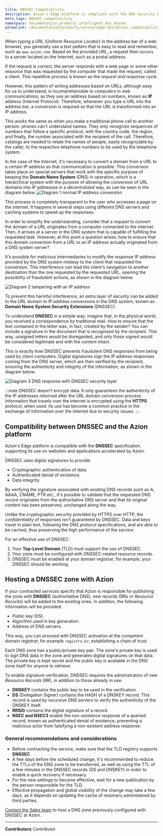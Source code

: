 ```yaml
---
title: DNSSEC Compatibility
description: Azion's Edge platform is compliant with the DNS Security Extensions (DNSSEC) specification supporting its use in Azion's accelerated sites and applications.
meta_tags: DNSSEC compatibility
namespace: documentation_products_intelligent_dns_dnssec
permalink: /documentation/products/secure/edge-dns/dnssec-compatibility/
---
```


When typing a URL (Uniform Resource Locator) in the address bar of a web browser, you generally use a text pattern that is easy to read and remember, such as `www.azion.com`. Based on the provided URL, a request then occurs to a server located on the Internet, such as a postal address.

If the request is correct, the server responds with a web page or some other resource that was requested by the computer that made the request, called a client. This repetitive process is known as the *request and response cycle*.

However, this pattern of writing addresses based on URLs, although easy for us to understand, is incomprehensible to computers in web communications, as they use an address based on numbers, known as **IP** address (Internet Protocol). Therefore, whenever you type a URL into the address bar, a conversion is required so that the URL is transformed into an IP address.

This works the same as when you make a traditional phone call to another person: phones can't understand names. They only recognize sequences of numbers that follow a specific protocol, with the country code, the region, and finally, the number associated with the recipient of the call. Therefore, catalogs are needed to relate the names of people, easily recognizable by the caller, to the respective telephone numbers to be used by the telephone system.

In the case of the Internet, it's necessary to convert a domain from a URL to a certain IP address so that communication is possible. This conversion takes place on special servers that work with the specific purpose of keeping the **Domain Name System** (DNS) in operation, which is a hierarchical system with the purpose of allowing the conversion of URL domains into IP addresses in a decentralized way, as can be seen in the diagram below.
![Diagram 1 normal IP address conversion](/assets/docs/images/uploads/DNSSEC_documentation_diagram1.png)

This process is completely transparent to the user who accesses a page on the internet. It happens in several steps using different DNS servers and caching systems to speed up the responses.

In order to simplify the understanding, consider that a request to convert the domain of a URL originates from a computer connected to the internet. Then, it arrives at a server in the DNS system that is capable of fulfilling the requested task. However, at this point a question arises: how to ensure that this domain conversion from a URL to an IP address actually originated from a DNS system server?

It's possible for malicious intermediaries to modify the response IP address provided by the DNS system midway to the client that requested the conversion. This interference can lead the client's navigation to another destination than the one requested by the requested URL, opening the possibility of fraudulent actions, as shown in the diagram below.

![Diagram 2 tampering with an IP address](/assets/docs/images/uploads/DNSSEC_documentation_diagram2.png)

To prevent this harmful interference, an extra layer of security can be added to the URL domain to IP address conversions in the DNS system, known as **Domain Name System Security Extensions** (DNSSEC).

To understand **DNSSEC** in a simple way, imagine that, in the physical world, you received a correspondence by traditional mail. How to ensure that the text contained in the letter was, in fact, created by the sender? You can include a signature in the document that is recognized by the recipient. This way, unsigned letters would be disregarded, and only those signed would be considered legitimate and with the content intact.

This is exactly how DNSSEC prevents fraudulent DNS responses from being used by client computers. Digital signatures sign the IP address responses coming from the DNS server, which are then verified by the recipient, ensuring the authenticity and integrity of the information, as shown in the diagram below.

![Diagram 3 DNS response with DNSSEC security layer](/assets/docs/images/uploads/DNSSEC_documentation_diagram3.png)

:::note
DNSSEC doesn't encrypt data. It only guarantees the authenticity of the IP addresses returned after the URL domain conversion process. Information that travels over the internet is encrypted using the **HTTPS** protocol, when used. Its use has become a common practice in the exchange of information over the internet due to security issues.
:::

## Compatibility between DNSSEC and the Azion platform

Azion's Edge platform is compatible with the **DNSSEC** specification, supporting its use on websites and applications accelerated by Azion.

DNSSEC uses digital signatures to provide:
- Cryptographic authentication of data.
- Authenticated denial of existence.
- Data integrity.

By verifying the signature associated with existing DNS records such as A, AAAA, CNAME, PTR etc., it's possible to validate that the requested DNS record originates from the authoritative DNS server and that its original content has been preserved, unchanged along the way.

Unlike the cryptographic security provided by HTTPS over HTTP, the *confidentiality* of responses isn't guaranteed by DNSSEC. Data and keys travel in plain text, following the DNS protocol specifications, and are able to be cached, thus preserving the high performance of the service.

For an effective use of DNSSEC:
1. Your **Top-Level Domain** (TLD) must support the use of DNSSEC.
2. Your zone must be configured with DNSSEC-related resource records.
3. DNSSEC must be enabled at your domain registrar; for example, your DNSSEC should be working.

## Hosting a DNSSEC zone with Azion

If your contracted services specify that Azion is responsible for publishing the zone with **DNSSEC** (authoritative DNS), new records (RRs or *Resource Records*) will be added to the existing ones. In addition, the following information will be provided:
- Public key (DS).
- Algorithm used in key generation.
- Address of DNS servers.

This way, you can proceed with DNSSEC activation at the competent domain registrar, for example `registro.br`, establishing a chain of trust.

Each DNS zone has a public/private key pair. The zone's private key is used to sign DNS data in the zone and generates digital signatures on that data. The private key is kept secret and the public key is available in the DNS zone itself for anyone to retrieve.

To enable signature verification, DNSSEC requires the administration of new *Resource Records* (RR), in addition to those already in use:

- **DNSKEY** contains the public key to be used in the verification.
- **DS** (Delegation Signer) contains the HASH of a DNSKEY record. This record is used by recursive DNS servers to verify the authenticity of the DNSKEY itself.
- **RRSIG** contains the digital signature of a record.
- **NSEC and NSEC3** enable the non-existence response of a queried record, known as authenticated denial of existence, preventing a malicious actor from falsifying a non-existent address response.

### General recommendations and considerations

- Before contracting the service, make sure that the TLD registry supports **DNSSEC**.
- A few days before the scheduled change, it's recommended to reduce the TTLs of the DNS zone to be transferred, as well as using the TTL of a few minutes in the DNSSEC records (DS and DNSKEY) in order to enable a quick recovery if necessary.
- For the new settings to become effective, wait for a new publication by the person responsible for the TLD.
- Effective propagation and global visibility of the change may take a few days, as it depends on updating the cache of resolvers administered by third parties.

[Contact the Sales team](https://www.azion.com/en/contact-sales/) to host a DNS zone previously configured with DNSSEC at Azion.



---


**Contributors** <ContributorList>Contributor</ContributorList>
